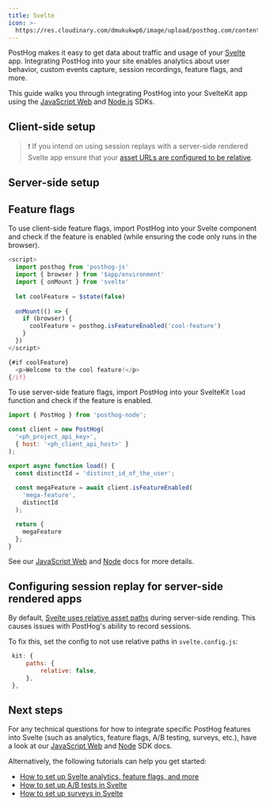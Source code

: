 ```yaml
---
title: Svelte
icon: >-
  https://res.cloudinary.com/dmukukwp6/image/upload/posthog.com/contents/docs/integrate/frameworks/svelte.svg
---
```


PostHog makes it easy to get data about traffic and usage of your [Svelte](https://svelte.dev/) app. Integrating PostHog into your site enables analytics about user behavior, custom events capture, session recordings, feature flags, and more.

This guide walks you through integrating PostHog into your SvelteKit app using the [JavaScript Web](/docs/libraries/js) and [Node.js](/docs/libraries/node) SDKs.


<AgentIntegrationSection framework="Svelte" />

## Client-side setup


<SvelteInstallClient />

> ❗️ If you intend on using session replays with a server-side rendered Svelte app ensure that your [asset URLs are configured to be relative](/docs/session-replay/troubleshooting#ensure-assets-are-imported-from-the-base-URL-in-Svelte).

## Server-side setup


<SvelteInstallServer />

## Feature flags

To use client-side feature flags, import PostHog into your Svelte component and check if the feature is enabled (while ensuring the code only runs in the browser).

```js file=routes/+page.svelte
<script>
  import posthog from 'posthog-js'
  import { browser } from '$app/environment'
  import { onMount } from 'svelte'
  
  let coolFeature = $state(false)
  
  onMount(() => {
    if (browser) {
      coolFeature = posthog.isFeatureEnabled('cool-feature')
    }
  })
</script>

{#if coolFeature}
  <p>Welcome to the cool feature!</p>
{/if}
```

To use server-side feature flags, import PostHog into your SvelteKit `load` function and check if the feature is enabled. 

```js file=routes/+page.server.js
import { PostHog } from 'posthog-node';

const client = new PostHog(
  '<ph_project_api_key>',
  { host: '<ph_client_api_host>' }
);

export async function load() {
  const distinctId = 'distinct_id_of_the_user';
  
  const megaFeature = await client.isFeatureEnabled(
    'mega-feature',
    distinctId
  );

  return {
    megaFeature
  };
}
```

See our [JavaScript Web](/docs/libraries/js/features#feature-flags) and [Node](/docs/libraries/node#feature-flags) docs for more details.

## Configuring session replay for server-side rendered apps

By default, [Svelte uses relative asset paths](https://kit.svelte.dev/docs/configuration) during server-side rending. This causes issues with PostHog's ability to record sessions.

To fix this, set the config to not use relative paths in `svelte.config.js`:

```js
 kit: {
     paths: {
         relative: false,
     },
 },
```

## Next steps

For any technical questions for how to integrate specific PostHog features into Svelte (such as analytics, feature flags, A/B testing, surveys, etc.), have a look at our [JavaScript Web](/docs/libraries/js/features) and [Node]((/docs/libraries/node)) SDK docs.

Alternatively, the following tutorials can help you get started:

- [How to set up Svelte analytics, feature flags, and more](/tutorials/svelte-analytics)
- [How to set up A/B tests in Svelte](/tutorials/svelte-ab-tests)
- [How to set up surveys in Svelte](/tutorials/svelte-surveys)

